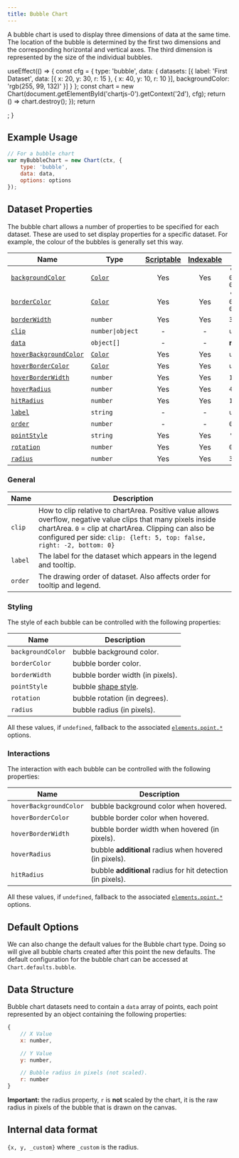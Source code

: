 ```yaml
---
title: Bubble Chart
---
```


A bubble chart is used to display three dimensions of data at the same time. The location of the bubble is determined by the first two dimensions and the corresponding horizontal and vertical axes. The third dimension is represented by the size of the individual bubbles.


  useEffect(() => {
    const cfg = {
      type: 'bubble',
      data: {
        datasets: [{
          label: 'First Dataset',
          data: [{
            x: 20,
            y: 30,
            r: 15
          }, {
            x: 40,
            y: 10,
            r: 10
          }],
          backgroundColor: 'rgb(255, 99, 132)'
        }]
      }
    };
    const chart = new Chart(document.getElementById('chartjs-0').getContext('2d'), cfg);
    return () => chart.destroy();
  });
  return <div className="chartjs-wrapper"><canvas id="chartjs-0" className="chartjs"></canvas></div>;
}

<ExampleChart/>

## Example Usage

```javascript
// For a bubble chart
var myBubbleChart = new Chart(ctx, {
    type: 'bubble',
    data: data,
    options: options
});
```

## Dataset Properties

The bubble chart allows a number of properties to be specified for each dataset. These are used to set display properties for a specific dataset. For example, the colour of the bubbles is generally set this way.

| Name | Type | [Scriptable](../general/options.md#scriptable-options) | [Indexable](../general/options.md#indexable-options) | Default
| ---- | ---- | :----: | :----: | ----
| [`backgroundColor`](#styling) | [`Color`](../general/colors.md) | Yes | Yes | `'rgba(0, 0, 0, 0.1)'`
| [`borderColor`](#styling) | [`Color`](../general/colors.md) | Yes | Yes | `'rgba(0, 0, 0, 0.1)'`
| [`borderWidth`](#styling) | `number` | Yes | Yes | `3`
| [`clip`](#general) | <code>number&#124;object</code> | - | - | `undefined`
| [`data`](#data-structure) | `object[]` | - | - | **required**
| [`hoverBackgroundColor`](#interactions) | [`Color`](../general/colors.md) | Yes | Yes | `undefined`
| [`hoverBorderColor`](#interactions) | [`Color`](../general/colors.md) | Yes | Yes | `undefined`
| [`hoverBorderWidth`](#interactions) | `number` | Yes | Yes | `1`
| [`hoverRadius`](#interactions) | `number` | Yes | Yes | `4`
| [`hitRadius`](#interactions) | `number` | Yes | Yes | `1`
| [`label`](#general) | `string` | - | - | `undefined`
| [`order`](#general) | `number` | - | - | `0`
| [`pointStyle`](#styling) | `string` | Yes | Yes | `'circle'`
| [`rotation`](#styling) | `number` | Yes | Yes | `0`
| [`radius`](#styling) | `number` | Yes | Yes | `3`

### General

| Name | Description
| ---- | ----
| `clip` | How to clip relative to chartArea. Positive value allows overflow, negative value clips that many pixels inside chartArea. `0` = clip at chartArea. Clipping can also be configured per side: `clip: {left: 5, top: false, right: -2, bottom: 0}`
| `label` | The label for the dataset which appears in the legend and tooltip.
| `order` | The drawing order of dataset. Also affects order for tooltip and legend.

### Styling

The style of each bubble can be controlled with the following properties:

| Name | Description
| ---- | ----
| `backgroundColor` | bubble background color.
| `borderColor` | bubble border color.
| `borderWidth` | bubble border width (in pixels).
| `pointStyle` | bubble [shape style](../configuration/elements#point-styles).
| `rotation` | bubble rotation (in degrees).
| `radius` | bubble radius (in pixels).

All these values, if `undefined`, fallback to the associated [`elements.point.*`](../configuration/elements.md#point-configuration) options.

### Interactions

The interaction with each bubble can be controlled with the following properties:

| Name | Description
| ---- | -----------
| `hoverBackgroundColor` | bubble background color when hovered.
| `hoverBorderColor` | bubble border color when hovered.
| `hoverBorderWidth` | bubble border width when hovered (in pixels).
| `hoverRadius` | bubble **additional** radius when hovered (in pixels).
| `hitRadius` | bubble **additional** radius for hit detection (in pixels).

All these values, if `undefined`, fallback to the associated [`elements.point.*`](../configuration/elements.md#point-configuration) options.

## Default Options

We can also change the default values for the Bubble chart type. Doing so will give all bubble charts created after this point the new defaults. The default configuration for the bubble chart can be accessed at `Chart.defaults.bubble`.

## Data Structure

Bubble chart datasets need to contain a `data` array of points, each point represented by an object containing the following properties:

```javascript
{
    // X Value
    x: number,

    // Y Value
    y: number,

    // Bubble radius in pixels (not scaled).
    r: number
}
```

**Important:** the radius property, `r` is **not** scaled by the chart, it is the raw radius in pixels of the bubble that is drawn on the canvas.

## Internal data format

`{x, y, _custom}` where `_custom` is the radius.
